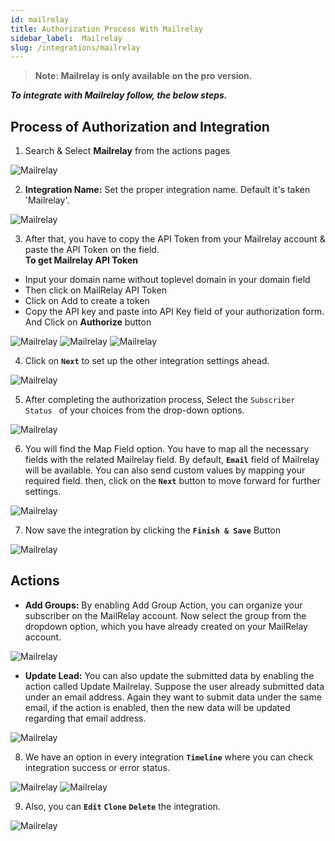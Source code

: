 ```yaml
---
id: mailrelay
title: Authorization Process With Mailrelay
sidebar_label:  Mailrelay
slug: /integrations/mailrelay
---
```


> **Note: Mailrelay is only available on the pro version.**

***To integrate with Mailrelay follow, the below steps.***


## Process of Authorization and Integration

1.	Search & Select **Mailrelay** from the actions pages
 <Image src="actions/mailrelay/search-and-select" alt="Mailrelay" w="1020" h="350" />

2. **Integration Name:** Set the proper integration name. Default it's taken 'Mailrelay'.
 <Image src="actions/mailrelay/default-integration-name" alt="Mailrelay" w="1020" h="350" />

3.	After that, you have to copy the API Token from your Mailrelay account & paste the API Token on the field.     
**To get Mailrelay API Token**
- Input your domain name without toplevel domain in your domain field
- Then click on MailRelay API Token
- Click on Add to create a token 
- Copy the API key and paste into API Key field of your authorization form. And Click on **Authorize** button

 <Image src="actions/mailrelay/click-here" alt="Mailrelay" w="1020" h="350" />
 <Image src="actions/mailrelay/visit-api-console" alt="Mailrelay" w="1020" h="350" />
 <Image src="actions/mailrelay/authorize" alt="Mailrelay" w="1020" h="350" />


4. Click on **`Next`** to set up the other integration settings ahead.
 <Image src="actions/mailrelay/authorize-after" alt="Mailrelay" w="1020" h="350" />

5.	After completing the authorization process, Select the `Subscriber Status ` of your choices from the drop-down options.
 <Image src="actions/mailrelay/select-status" alt="Mailrelay" w="1020" h="350" />

6.	You will find the Map Field option. You have to map all the necessary fields with the related Mailrelay field. By default, **`Email`** field of Mailrelay will be available. You can also send custom values by mapping your required field. then, click on the **`Next`** button to move forward for further settings.

 <Image src="actions/mailrelay/mailrelay-field-map" alt="Mailrelay" w="1020" h="350" />

7. Now save the integration by clicking the **`Finish & Save`** Button

 <Image src="actions/mailrelay/finish-save" alt="Mailrelay" w="1020" h="350" />


## Actions 
- **Add Groups:** By enabling Add Group Action, you can organize your subscriber on the MailRelay account. Now select the group from the dropdown option, which you have already created on your MailRelay account.
 <Image src="actions/mailrelay/add-groups" alt="Mailrelay" w="1020" h="350" />

- **Update Lead:** You can also update the submitted data by enabling the action called Update Mailrelay. Suppose the user already submitted data under an email address. Again they want to submit data under the same email, if the action is enabled, then the new data will be updated regarding that email address.
 <Image src="actions/mailrelay/update-lead" alt="Mailrelay" w="1020" h="350" />


8. We have an option in every integration **`Timeline`** where you can check integration success or error status.
 <Image src="actions/mailrelay/mailrelay-timeline" alt="Mailrelay" w="1020" h="350" />
 <Image src="actions/mailrelay/mailrelay-log" alt="Mailrelay" w="1020" h="350" />

9. Also, you can **`Edit`** **`Clone`** **`Delete`** the integration.

 <Image src="actions/mailrelay/mailrelay-option" alt="Mailrelay" w="1020" h="350" />


<Feedback/>